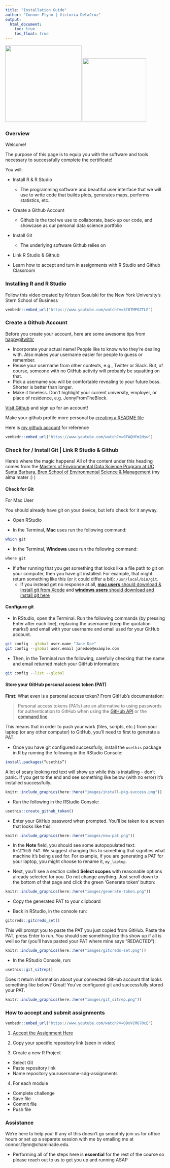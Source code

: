 ```yaml
---
title: "Installation Guide"
author: "Connor Flynn | Victoria DelaCruz"
output: 
  html_document:
    toc: true
    toc_float: true
---
```



<img src="`r here::here('logos/SpiceLogo1.png')`" width="240" /> <img src="`r here::here('logos/cifal_logo.png')`" width="200" />



### Overview

Welcome! 

The purpose of this page is to equip you with the software and tools necessary to successfully complete the certificate!

You will:

- Install R & R Studio
  - The programming software and beautiful user interface that we will use to write code that builds plots, generates maps, performs statistics, etc..
- Create a Github Account
  - Github is the tool we use to collaborate, back-up our code, and showcase as our personal data science portfolio

- Install Git
  - The underlying software Github relies on

- Link R Studio & Github

- Learn how to accept and turn in assignments with R Studio and Github Classroom



### Installing R and R Studio


Follow this video created by Kristen Sosulski for the New York University's Stern School of Business




```r
vembedr::embed_url("https://www.youtube.com/watch?v=3f8TMPOZTLE")
```




### Create a Github Account

Before you create your account, here are some awesome tips from [happygitwithr](https://happygitwithr.com/install-git)

- Incorporate your actual name! People like to know who they’re dealing with. Also makes your username easier for people to guess or remember.
- Reuse your username from other contexts, e.g., Twitter or Slack. But, of course, someone with no GitHub activity will probably be squatting on that.
- Pick a username you will be comfortable revealing to your future boss.
Shorter is better than longer.
- Make it timeless. Don’t highlight your current university, employer, or place of residence, e.g. JennyFromTheBlock.



[Visit Github](https://github.com/) and sign up for an account!


Make your github profile more personal by [creating a README file](https://docs.github.com/en/account-and-profile/setting-up-and-managing-your-github-profile/customizing-your-profile/managing-your-profile-readme)

Here is [my github account](https://github.com/ConnorFlynn) for reference


```r
vembedr::embed_url("https://www.youtube.com/watch?v=0FAQHfm2dsw")
```

### Check for / Install Git | Link R Studio & Github

Here's where the magic happens! All of the content under this heading comes from the [Masters of Environmental Data Science Program at UC Santa Barbara, Bren School of Environmental Science & Management](https://ucsb-meds.github.io/) (my alma mater :) )




#### Check for Git

For Mac User

You should already have git on your device, but let’s check for it anyway. 

- Open RStudio

- In the Terminal, **Mac** uses run the following command:

```bash
which git
```

- In the Terminal, **Windowa** uses run the following command:

```bash
where git
```

- If after running that you get something that looks like a file path to git on your computer, then you have git installed. For example, that might return something like this (or it could differ a bit): `/usr/local/bin/git`. 
  - If you instead get no response at all,  [**mac users** should download & install git from Xcode](https://developer.apple.com/xcode/) and [**windows users** should download and install git here](https://git-scm.com/download/win)
  
  
#### Configure git

- In RStudio, open the Terminal. Run the following commands (by pressing Enter after each line), replacing the username (keep the quotation marks!) and email with your username and email used for your GitHub account. 

```bash
git config --global user.name "Jane Doe"
git config --global user.email janedoe@example.com
```

- Then, in the Terminal run the following, carefully checking that the name and email returned match your GitHub information: 

```bash
git config --list --global
```


#### Store your GitHub personal access token (PAT)

**First:** What even is a personal access token? From GitHub's documentation:

> Personal access tokens (PATs) are an alternative to using passwords for authentication to GitHub when using the [GitHub API](https://docs.github.com/en/rest/overview/other-authentication-methods#via-oauth-and-personal-access-tokens) or the [command line](https://docs.github.com/en/authentication/keeping-your-account-and-data-secure/creating-a-personal-access-token#using-a-token-on-the-command-line).

This means that in order to push your work (files, scripts, etc.) from your laptop (or any other computer) to GitHub, you'll need to first to generate a PAT.

- Once you have git configured successfully, install the `usethis` package in R by running the following in the RStudio Console: 

```r
install.packages(“usethis”)
```
    
A lot of scary looking red text will show up while this is installing - don’t panic. If you get to the end and see something like below (with no error) it’s installed successfully.

```r
knitr::include_graphics(here::here("images/install-pkg-success.png"))
```

- Run the following in the RStudio Console: 

```r
usethis::create_github_token() 
```    

- Enter your GitHub password when prompted. You’ll be taken to a screen that looks like this:

```r
knitr::include_graphics(here::here("images/new-pat.png"))
```

- In the **Note** field, you should see some autopopulated text: `R:GITHUB_PAT`. We suggest changing this to something that signifies what machine it's being used for. For example, if you are generating a PAT for your laptop, you might choose to rename it, `my_laptop`.

- Next, you'll see a section called **Select scopes** with reasonable options already selected for you. Do not change anything. Just scroll down to the bottom of that page and click the green ‘Generate token’ button:

```r
knitr::include_graphics(here::here("images/generate-token.png"))
```

- Copy the generated PAT to your clipboard

- Back in RStudio, in the console run:

```r
gitcreds::gitcreds_set()
```

This will prompt you to paste the PAT you just copied from GitHub. Paste the PAT, press Enter to run. You should see something like this show up if all is well so far (you’ll have pasted your PAT where mine says “REDACTED”): 

```r
knitr::include_graphics(here::here("images/gitcreds-set.png"))
```

- In the RStudio Console, run: 

```r
usethis::git_sitrep()
```

Does it return information about your connected GitHub account that looks something like below? Great! You’ve configured git and successfully stored your PAT. 

```r
knitr::include_graphics(here::here("images/git_sitrep.png"))
```

### How to accept and submit assignments

```r
vembedr::embed_url("https://www.youtube.com/watch?v=O9xVCM670cE")
```


1. [Accept the Assignment Here](https://classroom.github.com/a/uR-fvgNZ)

2. Copy your specific repository link (seen in video)

3. Create a new R Project
- Select Git
- Paste repository link
- Name repository yourusername-sdg-assignments

4. For each module
- Complete challenge
- Save file
- Commit file
- Push file

### Assistance 

We're here to help you! If any of this doesn't go smoothly join us for office hours or set up a separate session with me by emailing me at connor.flynn@chaminade.edu. 

- Performing all of the steps here is **essential** for the rest of the course so please reach out to us to get you up and running ASAP


